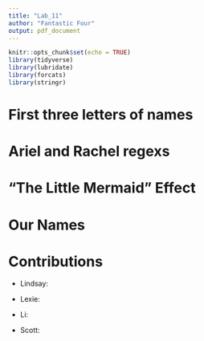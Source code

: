 ```yaml
---
title: "Lab_11"
author: "Fantastic Four"
output: pdf_document
---
```


```r
knitr::opts_chunk$set(echo = TRUE)
library(tidyverse)
library(lubridate)
library(forcats)
library(stringr)
```

# First three letters of names

# Ariel and Rachel regexs

# "The Little Mermaid" Effect

# Our Names

# Contributions
* Lindsay: 

* Lexie:

* Li:

* Scott:
